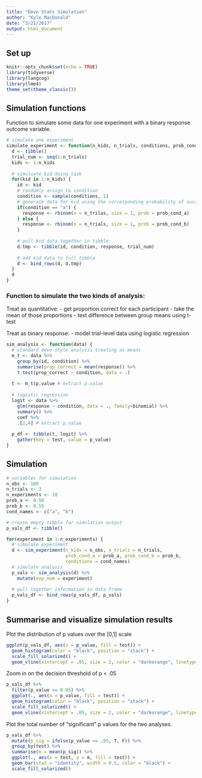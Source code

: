 ```yaml
---
title: "Devo Stats Simulation"
author: "Kyle MacDonald"
date: "3/21/2017"
output: html_document
---
```


## Set up

```r
knitr::opts_chunk$set(echo = TRUE)
library(tidyverse)
library(langcog)
library(lme4)
theme_set(theme_classic())
```

## Simulation functions

Function to simulate some data for one experiment with a binary response outcome variable.

```r
# simulate one experiment
simulate_experiment <- function(n_kids, n_trials, conditions, prob_cond_a, prob_cond_b) {
  d <- tibble()
  trial_num <- seq(1:n_trials)
  kids <- 1:n_kids
  
  # simuluate kid doing task
  for(kid in 1:n_kids) {
    id <- kid
    # randomly assign to condition 
    condition <- sample(conditions, 1)
    # generate data for kid using the corresponding probability of success on each trial 
    if(condition == "a") {
      response <- rbinom(n = n_trilas, size = 1, prob = prob_cond_a)
    } else {
      response <- rbinom(n = n_trials, size = 1, prob = prob_cond_b)
    }
    
    # pull kid data together in tibble
    d.tmp <- tibble(id, condition, response, trial_num)
    
    # add kid data to full tibble
    d <- bind_rows(d, d.tmp)
  }
  d
}
```

### Function to simulate the two kinds of analysis:

Treat as quantitative:
- get proportion correct for each participant
- take the mean of those proportions
- test difference between group means using t-test

Treat as binary response:
- model trial-level data using logistic regression

```r
sim_analysis <- function(data) {
  # standard devo-style analysis treating as means
  m_t <- data %>% 
    group_by(id, condition) %>% 
    summarise(prop_correct = mean(response)) %>% 
    t.test(prop_correct ~ condition, data = .)
  
  t <- m_t$p.value # extract p.value
  
  # logistic regression 
  logit <- data %>% 
    glm(response ~ condition, data = ., family=binomial) %>% 
    summary() %>% 
    coef %>% 
    .[2,4] # extract p.value
  
  p_df <- tibble(t, logit) %>% 
    gather(key = test, value = p_value)
}
```


## Simulation

```r
# variables for simulation
n_obs <- 100
n_trials <- 3
n_experiments <- 10
prob_a <- 0.50
prob_b <- 0.55
cond_names <- c("a", "b")

# create empty tibble for simulation output
p_vals_df <- tibble()

for(experiment in 1:n_experiments) {
  # simulate experiment
  d <- sim_experiment(n_kids = n_obs, n_trials = n_trials, 
                      prob_cond_a = prob_a, prob_cond_b = prob_b, 
                      conditions = cond_names)
  # simulate analysis
  p_vals <- sim_analysis(d) %>% 
    mutate(exp_num = experiment)
  
  # pull together information in data frame
  p_vals_df <- bind_rows(p_vals_df, p_vals)
}
```

## Summarise and visualize simulation results

Plot the distribution of p values over the [0,1] scale

```r
ggplot(p_vals_df, aes(x = p_value, fill = test)) +
  geom_histogram(color = "black", position = "stack") +
  scale_fill_solarized() +
  geom_vline(xintercept = .05, size = 2, color = "darkorange", linetype = "dashed")
```

Zoom in on the decision threshold of p < .05

```r
p_vals_df %>% 
  filter(p_value <= 0.05) %>% 
  ggplot(., aes(x = p_value, fill = test)) +
  geom_histogram(color = "black", position = "stack") +
  scale_fill_solarized() +
  geom_vline(xintercept = .05, size = 2, color = "darkorange", linetype = "dashed")
```

Plot the total number of "significant" p values for the two analyses.

```r
p_vals_df %>% 
  mutate(p_sig = ifelse(p_value <= .05, T, F)) %>% 
  group_by(test) %>% 
  summarise(m = mean(p_sig)) %>% 
  ggplot(., aes(x = test, y = m, fill = test)) +
  geom_bar(stat = "identity", width = 0.5, color = "black") +
  scale_fill_solarized() 
```





